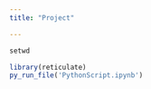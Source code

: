 ```yaml
---
title: "Project"

---
```


```r
setwd 

```
```r
library(reticulate)
py_run_file('PythonScript.ipynb')
```
